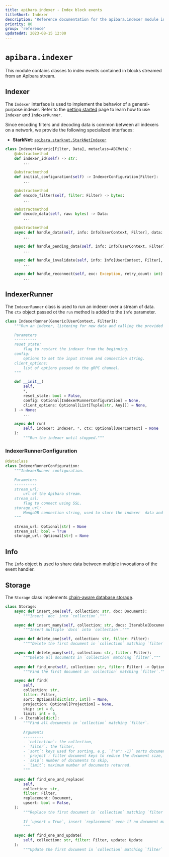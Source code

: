 ```yaml
---
title: apibara.indexer - Index block events
titleShort: Indexer
description: "Reference documentation for the apibara.indexer module in the Python SDK."
priority: 80
group: 'reference'
updatedAt: 2023-08-15 12:00
---
```


# `apibara.indexer`

This module contains classes to index events contained in blocks streamed from
an Apibara stream.

## Indexer

The `Indexer` interface is used to implement the behavior of a general-purpose indexer.
Refer to the [getting started](/docs/python-sdk/getting-started) page to learn
how to use `Indexer` and `IndexerRunner`.

Since encoding filters and decoding data is common between all indexers on a network,
we provide the following specialized interfaces:

 - **StarkNet**: [`apibara.starknet.StarkNetIndexer`](/docs/python-sdk/reference/starknet)

```py
class Indexer(Generic[Filter, Data], metaclass=ABCMeta):
    @abstractmethod
    def indexer_id(self) -> str:
        ...

    @abstractmethod
    def initial_configuration(self) -> IndexerConfiguration[Filter]:
        ...

    @abstractmethod
    def encode_filter(self, filter: Filter) -> bytes:
        ...

    @abstractmethod
    def decode_data(self, raw: bytes) -> Data:
        ...

    @abstractmethod
    async def handle_data(self, info: Info[UserContext, Filter], data: Data):
        ...

    async def handle_pending_data(self, info: Info[UserContext, Filter], data: Data):
        ...

    async def handle_invalidate(self, info: Info[UserContext, Filter], cursor: Cursor):
        ...

    async def handle_reconnect(self, exc: Exception, retry_count: int) -> Reconnect:
        ...
```

## IndexerRunner

The `IndexerRunner` class is used to run an indexer over a stream of data.
The `ctx` object passed ot the `run` method is added to the `Info` parameter.

```python
class IndexerRunner(Generic[UserContext, Filter]):
    """Run an indexer, listening for new data and calling the provided callbacks.

    Parameters
    ----------
    reset_state:
        flag to restart the indexer from the beginning.
    config:
        options to set the input stream and connection string.
    client_options:
        list of options passed to the gRPC channel.
    """

    def __init__(
        self,
        *,
        reset_state: bool = False,
        config: Optional[IndexerRunnerConfiguration] = None,
        client_options: Optional[List[Tuple[str, Any]]] = None,
    ) -> None:
        ...

    async def run(
        self, indexer: Indexer, *, ctx: Optional[UserContext] = None
    ):
        """Run the indexer until stopped."""
```


### IndexerRunnerConfiguration

```python
@dataclass
class IndexerRunnerConfiguration:
    """IndexerRunner configuration.

    Parameters
    ----------
    stream_url:
        url of the Apibara stream.
    stream_ssl:
        flag to connect using SSL.
    storage_url:
        MongoDB connection string, used to store the indexer  data and state.
    """

    stream_url: Optional[str] = None
    stream_ssl: bool = True
    storage_url: Optional[str] = None
```

## Info

The `Info` object is used to share data between multiple invocations of the
event handler.


## Storage

The `Storage` class implements [chain-aware database storage](/docs/python-sdk/getting-started#chain-aware-database-storage).

```python
class Storage:
    async def insert_one(self, collection: str, doc: Document):
        """Insert `doc` into `collection`."""

    async def insert_many(self, collection: str, docs: Iterable[Document]):
        """Insert multiple `docs` into `collection`."""

    async def delete_one(self, collection: str, filter: Filter):
        """"Delete the first document in `collection` matching `filter`."""

    async def delete_many(self, collection: str, filter: Filter):
        """Delete all documents in `collection` matching `filter`."""
 
    async def find_one(self, collection: str, filter: Filter) -> Optional[Document]:
        """Find the first document in `collection` matching `filter`."""

    async def find(
        self,
        collection: str,
        filter: Filter,
        sort: Optional[dict[str, int]] = None,
        projection: Optional[Projection] = None,
        skip: int = 0,
        limit: int = 0,
    ) -> Iterable[dict]:
        """Find all documents in `collection` matching `filter`.
    
        Arguments
        ---------
        - `collection`: the collection,
        - `filter`: the filter,
        - `sort`: keys used for sorting, e.g. `{"a": -1}` sorts documents by key `a` in descending order,
        - `project`: filter document keys to reduce the document size,
        - `skip`: number of documents to skip,
        - `limit`: maximum number of documents returned.
        """
    
    async def find_one_and_replace(
        self,
        collection: str,
        filter: Filter,
        replacement: Document,
        upsert: bool = False,
    ):
        """Replace the first document in `collection` matching `filter` with `replacement`.
        
        If `upsert = True`, insert `replacement` even if no document matched the `filter`.
        """

    async def find_one_and_update(
        self, collection: str, filter: Filter, update: Update
    ):
        """Update the first document in `collection` matching `filter` with `update`."""
```

